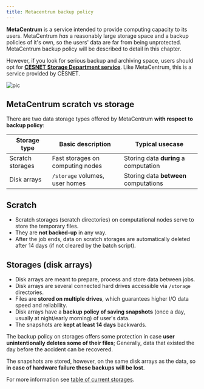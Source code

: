 ```yaml
---
title: Metacentrum backup policy
---
```

**MetaCentrum** is a service intended to provide computing capacity to its users. MetaCentrum *has* a reasonably large storage space and a backup policies of it's own, so the users' data are far from being unprotected. MetaCentrum backup policy will be described to detail in this chapter.

However, if you look for serious backup and archiving space, users should opt for **[CESNET Storage Department service](https://du.cesnet.cz/en/start)**. Like MetaCentrum, this is a service provided by CESNET.

![pic](/img/meta/data/metacentrum-du-diff.jpg)

## MetaCentrum scratch vs storage

There are two data storage types offered by MetaCentrum **with respect to backup policy**:

| Storage type 	 | Basic description | Typical usecase| 
|----------------|-------------------|----------------|
| Scratch storages | Fast storages on computing nodes | Storing data **during** a computation |
| Disk arrays | `/storage` volumes, user homes | Storing data **between** computations |

## Scratch

- Scratch storages (scratch directories) on computational nodes serve to store the temporary files. 
- They are **not backed-up** in any way.
- After the job ends, data on scratch storages are automatically deleted after 14 days (if not cleared by the batch script).

## Storages (disk arrays)

- Disk arrays are meant to prepare, process and store data between jobs.
- Disk arrays are several connected hard drives accessible via `/storage` directories.
- Files are **stored on multiple drives**, which guarantees higher I/O data speed and reliability.
- Disk arrays have a **backup policy of saving snapshots** (once a day, usually at night/early morning) of user's data.
- The snapshots are **kept at least 14 days** backwards.

The backup policy on storages offers some protection in case **user unintentionally deletes some of their files**; Generally, data that existed the day before the accident can be recovered. 

The snapshots are stored, however, on the same disk arrays as the data, so **in case of hardware failure these backups will be lost**. 

For more information see [table of current storages](../computing/infrastructure/storages).









